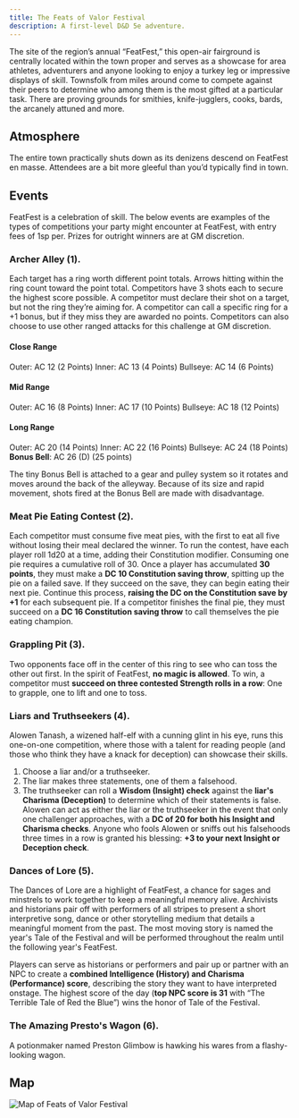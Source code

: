 ```yaml
---
title: The Feats of Valor Festival
description: A first-level D&D 5e adventure.
---
```


The site of the region’s annual “FeatFest,” this open-air fairground is centrally located within the town proper and serves as a showcase for area athletes, adventurers and anyone looking to enjoy a turkey leg or impressive displays of skill. Townsfolk from miles around come to compete against their peers to determine who among them is the most gifted at a particular task. There are proving grounds for smithies, knife-jugglers, cooks, bards, the arcanely attuned and more.

## Atmosphere
The entire town practically shuts down as its denizens descend on FeatFest en masse. Attendees are a bit more gleeful than you’d typically find in town.

## Events
FeatFest is a celebration of skill. The below events are examples of the types of competitions your party might encounter at FeatFest, with entry fees of 1sp per. Prizes for outright winners are at GM discretion.

### Archer Alley (1). 
Each target has a ring worth different point totals. Arrows hitting within the ring count toward the point total. Competitors have 3 shots each to secure the highest score possible. A competitor must declare their shot on a target, but not the ring they’re aiming for. A competitor can call a specific ring for a +1 bonus, but if they miss they are awarded no points. Competitors can also choose to use other ranged attacks for this challenge at GM discretion.

#### Close Range
Outer: AC 12 (2 Points)
Inner: AC 13 (4 Points)
Bullseye: AC 14 (6 Points)

#### Mid Range
Outer: AC 16 (8 Points)
Inner: AC 17 (10 Points)
Bullseye: AC 18 (12 Points)

#### Long Range
Outer: AC 20 (14 Points)
Inner: AC 22 (16 Points)
Bullseye: AC 24 (18 Points)
**Bonus Bell**: AC 26 (D) (25 points)

<Aside type="tip" title="GM Note">
The tiny Bonus Bell is attached to a gear and pulley system so it rotates and moves around the back of the alleyway. Because of its size and rapid movement, shots fired at the Bonus Bell are made with disadvantage.
</Aside>

### Meat Pie Eating Contest (2).
Each competitor must consume five meat pies, with the first to eat all five without losing their meal declared the winner. To run the contest, have each player roll 1d20 at a time, adding their Constitution modifier. Consuming one pie requires a cumulative roll of 30. Once a player has accumulated **30 points**, they must make a **DC 10 Constitution saving throw**, spitting up the pie on a failed save. If they succeed on the save, they can begin eating their next pie. Continue this process, **raising the DC on the Constitution save by +1** for each subsequent pie. If a competitor finishes the final pie, they must succeed on a **DC 16 Constitution saving throw** to call themselves the pie eating champion.

### Grappling Pit (3). 
Two opponents face off in the center of this ring to see who can toss the other out first. In the spirit of FeatFest, **no magic is allowed**. To win, a competitor must **succeed on three contested Strength rolls in a row**: One to grapple, one to lift and one to toss.

### Liars and Truthseekers (4). 
Alowen Tanash, a wizened half-elf with a cunning glint in his eye, runs this one-on-one competition, where those with a talent for reading people (and those who think they have a knack for deception) can showcase their skills. 
1. Choose a liar and/or a truthseeker. 
2. The liar makes three statements, one of them a falsehood. 
3. The truthseeker can roll a **Wisdom (Insight) check** against the **liar's Charisma (Deception)** to determine which of their statements is false. 
Alowen can act as either the liar or the truthseeker in the event that only one challenger approaches, with a **DC of 20 for both his Insight and Charisma checks**. Anyone who fools Alowen or sniffs out his falsehoods three times in a row is granted his blessing: **+3 to your next Insight or Deception check**.

### Dances of Lore (5). 
The Dances of Lore are a highlight of FeatFest, a chance for sages and minstrels to work together to keep a meaningful memory alive. Archivists and historians pair off with performers of all stripes to present a short interpretive song, dance or other storytelling medium that details a meaningful moment from the past. The most moving story is named the year's Tale of the Festival and will be performed throughout the realm until the following year's FeatFest. 

Players can serve as historians or performers and pair up or partner with an NPC to create a **combined Intelligence (History) and Charisma (Performance) score**, describing the story they want to have interpreted onstage. The highest score of the day (**top NPC score is 31** with “The Terrible Tale of Red the Blue”) wins the honor of Tale of the Festival.

### The Amazing Presto's Wagon (6).
A potionmaker named Preston Glimbow is hawking his wares from a flashy-looking wagon.

## Map
![Map of Feats of Valor Festival](../../../assets/images/feats-of-valor-festival.png)